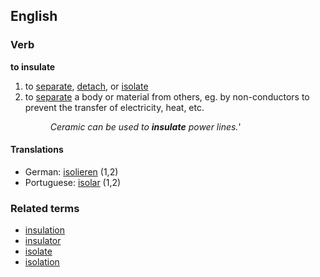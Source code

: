 ==English==
===Verb===
'''to insulate'''
# to [[separate]], [[detach]], or [[isolate]]
# to [[separate]] a body or material from others, eg. by non-conductors to prevent the transfer of electricity, heat, etc.
#:''Ceramic can be used to '''insulate''' power lines.'''
====Translations====
*German: [[isolieren]] (1,2)
*Portuguese: [[isolar]] (1,2)

===Related terms===
*[[insulation]]
*[[insulator]]
*[[isolate]]
*[[isolation]]